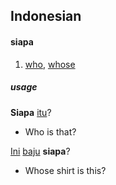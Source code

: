==Indonesian==
====siapa====
# [[who]], [[whose]]

=====usage=====
'''Siapa''' [[itu]]?
*Who is that?

[[Ini]] [[baju]] '''siapa'''?
*Whose shirt is this?